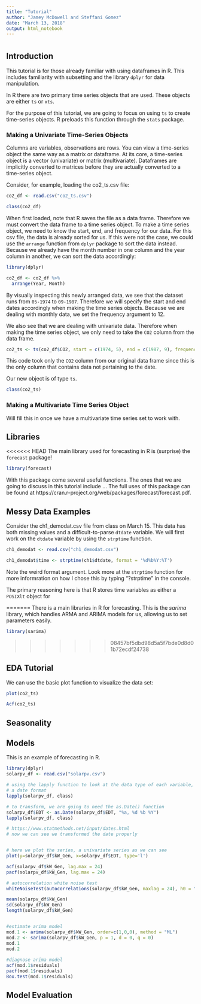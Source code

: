 ```yaml
---
title: "Tutorial"
author: "Jamey McDowell and Steffani Gomez"
date: "March 13, 2018"
output: html_notebook
---
```


# {.tabset .tabset-fade}

## Introduction

This tutorial is for those already familiar with using dataframes in R.  This includes familiarity with subsetting and the library <code>dplyr</code> for data manipulation.

In R there are two primary time series objects that are used.  These objects are either <code>ts</code> or <code>xts</code>.  

For the purpose of this tutorial, we are going to focus on using <code>ts</code> to create time-series objects.  R preloads this function through the <code>stats</code> package.

### Making a Univariate Time-Series Objects

Columns are variables, observations are rows.  You can view a time-series object the same way as a matrix or dataframe.  At its core, a time-series object is a vector (univariate) or matrix (multivariate).  Dataframes are implicitly converted to matrices before they are actually converted to a time-series object.

Consider, for example, loading the co2_ts.csv file:

```r
co2_df <- read.csv("co2_ts.csv")

class(co2_df)
```

When first loaded, note that R saves the file as a data frame.  Therefore we must convert the data frame to a time series object.  To make a time series object, we need to know the start, end, and frequency for our data.  For this csv file, the data is already sorted for us.  If this were not the case, we could use the <code>arrange</code> function from <code>dplyr</code> package to sort the data instead.  Because we already have the month number in one column and the year column in another, we can sort the data accordingly:

```r
library(dplyr)

co2_df <- co2_df %>%
  arrange(Year, Month)
```

By visually inspecting this newly arranged data, we see that the dataset runs from <code>05-1974</code> to <code>09-1987</code>.  Therefore we will specify the start and end dates accordingly when making the time series objects.  Because we are dealing with monthly data, we set the frequency argument to 12.

We also see that we are dealing with univariate data.  Therefore when making the time series object, we only need to take the <code>CO2</code> column from the data frame.

```r
co2_ts <- ts(co2_df$CO2, start = c(1974, 5), end = c(1987, 9), frequency = 12)
```

This code took only the <code>CO2</code> column from our original data frame since this is the only column that contains data not pertaining to the date.

Our new object is of type <code>ts</code>.

```r
class(co2_ts)
```

### Making a Multivariate Time Series Object

Will fill this in once we have a multivariate time series set to work with.

## Libraries

<<<<<<< HEAD
The main library used for forecasting in R is (surprise) the <code>forecast</code> package!

```r
library(forecast)
```

With this package come several useful functions.  The ones that we are going to discuss in this tutorial include ... The full uses of this package can be found at https://cran.r-project.org/web/packages/forecast/forecast.pdf.

## Messy Data Examples

Consider the ch1_demodat.csv file from class on March 15.  This data has both missing values and a difficult-to-parse <code>dtdate</code> variable.  We will first work on the <code>dtdate</code> variable by using the <code>strptime</code> function.

```r
ch1_demodat <- read.csv("ch1_demodat.csv")

ch1_demodat$time <- strptime(ch1$dtdate, format = '%d%b%Y:%T')
```

Note the weird format argument.  Look more at the <code>strptime</code> function for more informration on how I chose this by typing "?strptime" in the console.

The primary reasoning here is that R stores time variables as either a  <code>POSIXlt</code> object for 

=======
There is a main libraries in R for forecasting. This is the *sarima* library, which handles ARMA and ARIMA models for us, allowing us to set parameters easily.

```r
library(sarima)
```

>>>>>>> 08457bf5dbd98d5a5f7bde0d8d01b72ecdf24738

## EDA Tutorial

We can use the basic plot function to visualize the data set:

```r
plot(co2_ts)
```

```r
Acf(co2_ts)
```


## Seasonality

## Models

This is an example of forecasting in R.

```r
library(dplyr)
solarpv_df <- read.csv("solarpv.csv")

# using the lapply function to look at the data type of each variable, and we see that our date is not in 
# a date format 
lapply(solarpv_df, class)

# to transform, we are going to need the as.Date() function 
solarpv_df$EDT <- as.Date(solarpv_df$EDT, "%a, %d %b %Y")
lapply(solarpv_df, class)

# https://www.statmethods.net/input/dates.html
# now we can see we transformed the date properly


# here we plot the series, a univariate series as we can see
plot(y=solarpv_df$kW_Gen, x=solarpv_df$EDT, type='l')

acf(solarpv_df$kW_Gen, lag.max = 24)
pacf(solarpv_df$kW_Gen, lag.max = 24)

# autocorrelation white noise test
whiteNoiseTest(autocorrelations(solarpv_df$kW_Gen, maxlag = 24), h0 = "iid", nlags = c(6,12,18,24), x = x, method = "LjungBox")

mean(solarpv_df$kW_Gen)
sd(solarpv_df$kW_Gen)
length(solarpv_df$kW_Gen)


#estimate arima model
mod.1 <- arima(solarpv_df$kW_Gen, order=c(1,0,0), method = "ML")
mod.2 <- sarima(solarpv_df$kW_Gen, p = 1, d = 0, q = 0)
mod.1
mod.2
 
#diagnose arima model
acf(mod.1$residuals)
pacf(mod.1$residuals)
Box.test(mod.1$residuals)

```


## Model Evaluation



